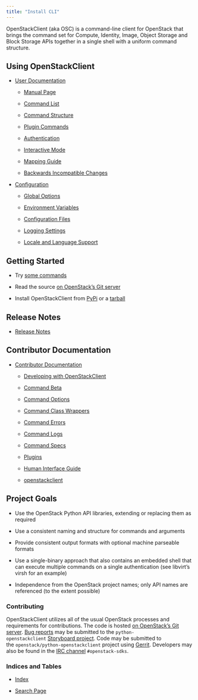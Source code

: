```yaml
---
title: "Install CLI"
---
```


OpenStackClient (aka OSC) is a command-line client for OpenStack that brings the command set for Compute, Identity, Image, Object Storage and Block Storage APIs together in a single shell with a uniform command structure.

## Using OpenStackClient

* [User Documentation](https://docs.openstack.org/python-openstackclient/zed/cli/index.html)

  * [Manual Page](https://docs.openstack.org/python-openstackclient/zed/cli/man/openstack.html)

  * [Command List](https://docs.openstack.org/python-openstackclient/zed/cli/command-list.html)

  * [Command Structure](https://docs.openstack.org/python-openstackclient/zed/cli/commands.html)

  * [Plugin Commands](https://docs.openstack.org/python-openstackclient/zed/cli/plugin-commands/index.html)

  * [Authentication](https://docs.openstack.org/python-openstackclient/zed/cli/authentication.html)

  * [Interactive Mode](https://docs.openstack.org/python-openstackclient/zed/cli/interactive.html)

  * [Mapping Guide](https://docs.openstack.org/python-openstackclient/zed/cli/decoder.html)

  * [Backwards Incompatible Changes](https://docs.openstack.org/python-openstackclient/zed/cli/backwards-incompatible.html)

* [Configuration](https://docs.openstack.org/python-openstackclient/zed/configuration/index.html)

  * [Global Options](https://docs.openstack.org/python-openstackclient/zed/configuration/index.html#global-options)

  * [Environment Variables](https://docs.openstack.org/python-openstackclient/zed/configuration/index.html#environment-variables)

  * [Configuration Files](https://docs.openstack.org/python-openstackclient/zed/configuration/index.html#configuration-files)

  * [Logging Settings](https://docs.openstack.org/python-openstackclient/zed/configuration/index.html#logging-settings)

  * [Locale and Language Support](https://docs.openstack.org/python-openstackclient/zed/configuration/index.html#locale-and-language-support)

## Getting Started

* Try [some commands](https://docs.openstack.org/python-openstackclient/zed/cli/command-list.html#command-list)

* Read the source [on OpenStack’s Git server](https://opendev.org/openstack/python-openstackclient/)

* Install OpenStackClient from [PyPi](https://pypi.org/project/python-openstackclient) or a [tarball](http://tarballs.openstack.org/python-openstackclient)

## Release Notes

* [Release Notes](https://docs.openstack.org/releasenotes/python-openstackclient/)

## Contributor Documentation

* [Contributor Documentation](https://docs.openstack.org/python-openstackclient/zed/contributor/index.html)

  * [Developing with OpenStackClient](https://docs.openstack.org/python-openstackclient/zed/contributor/developing.html)

  * [Command Beta](https://docs.openstack.org/python-openstackclient/zed/contributor/command-beta.html)

  * [Command Options](https://docs.openstack.org/python-openstackclient/zed/contributor/command-options.html)

  * [Command Class Wrappers](https://docs.openstack.org/python-openstackclient/zed/contributor/command-wrappers.html)

  * [Command Errors](https://docs.openstack.org/python-openstackclient/zed/contributor/command-errors.html)

  * [Command Logs](https://docs.openstack.org/python-openstackclient/zed/contributor/command-logs.html)

  * [Command Specs](https://docs.openstack.org/python-openstackclient/zed/contributor/specs/commands.html)

  * [Plugins](https://docs.openstack.org/python-openstackclient/zed/contributor/plugins.html)

  * [Human Interface Guide](https://docs.openstack.org/python-openstackclient/zed/contributor/humaninterfaceguide.html)

  * [openstackclient](https://docs.openstack.org/python-openstackclient/zed/contributor/api/modules.html)

## Project Goals

* Use the OpenStack Python API libraries, extending or replacing them as required

* Use a consistent naming and structure for commands and arguments

* Provide consistent output formats with optional machine parseable formats

* Use a single-binary approach that also contains an embedded shell that can execute multiple commands on a single authentication (see libvirt’s virsh for an example)

* Independence from the OpenStack project names; only API names are referenced (to the extent possible)

### Contributing

OpenStackClient utilizes all of the usual OpenStack processes and requirements for contributions. The code is hosted [on OpenStack’s Git server](https://opendev.org/openstack/python-openstackclient/). [Bug reports](https://storyboard.openstack.org/#!/project/975) may be submitted to the `python-openstackclient` [Storyboard project](https://storyboard.openstack.org/#!/project/openstack/python-openstackclient). Code may be submitted to the `openstack/python-openstackclient` project using [Gerrit](http://docs.openstack.org/infra/manual/developers.html#development-workflow). Developers may also be found in the [IRC channel](https://wiki.openstack.org/wiki/IRC) `#openstack-sdks`.

### Indices and Tables

* [Index](https://docs.openstack.org/python-openstackclient/zed/genindex.html)

* [Search Page](https://docs.openstack.org/python-openstackclient/zed/search.html)